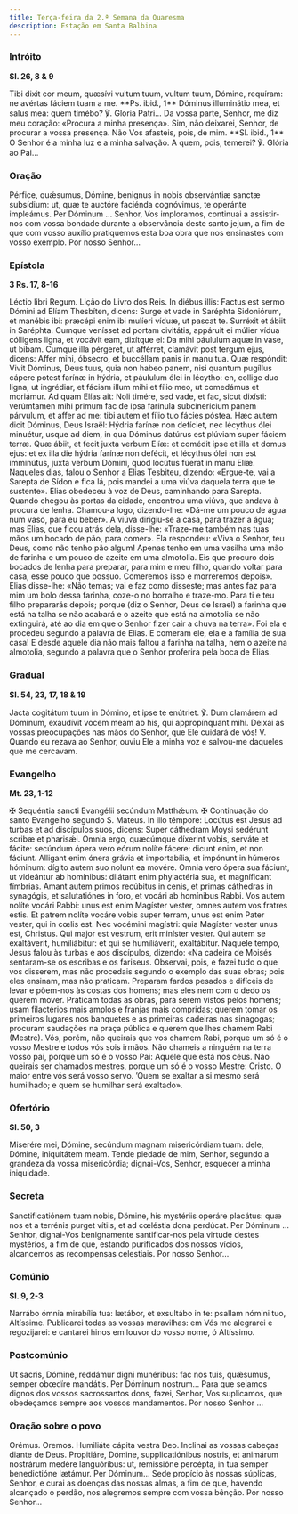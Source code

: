 ```yaml
---
title: Terça-feira da 2.ª Semana da Quaresma
description: Estação em Santa Balbina
---
```


### Intróito

**Sl. 26, 8 & 9**

<div class="side-by-side not-content">
  <span>
    Tibi dixit cor meum, quæsívi vultum tuum, vultum tuum, Dómine, requíram: ne avértas fáciem tuam
    a me. **Ps. ibid., 1** Dóminus illuminátio mea, et salus mea: quem timébo? ℣. Gloria Patri...
  </span>
  <span>
    Da vossa parte, Senhor, me diz meu coração: «Procura a minha presença». Sim, não deixarei,
    Senhor, de procurar a vossa presença. Não Vos afasteis, pois, de mim. **Sl. ibid., 1** O Senhor
    é a minha luz e a minha salvação. A quem, pois, temerei? ℣. Glória ao Pai...
  </span>
</div>

### Oração

<div class="side-by-side not-content">
  <span>
    Pérfice, quǽsumus, Dómine, benignus in nobis observántiæ sanctæ subsídium: ut, quæ te auctóre
    faciénda cognóvimus, te operánte impleámus. Per Dóminum ...
  </span>
  <span>
    Senhor, Vos imploramos, continuai a assistir-nos com vossa bondade durante a observância deste
    santo jejum, a fim de que com vosso auxílio pratiquemos esta boa obra que nos ensinastes com
    vosso exemplo. Por nosso Senhor...
  </span>
</div>

### Epístola

**3 Rs. 17, 8-16**

<div class="side-by-side not-content">
  <span>Léctio libri Regum.</span>
  <span>Lição do Livro dos Reis.</span>
  <span>
    In diébus illis: Factus est sermo Dómini ad Elíam Thesbíten, dicens: Surge et vade in Saréphta
    Sidoniórum, et manébis ibi: præcépi enim ibi mulíeri víduæ, ut pascat te. Surréxit et ábiit in
    Saréphta. Cumque venísset ad portam civitátis, appáruit ei múlier vídua cólligens ligna, et
    vocávit eam, dixítque ei: Da mihi páululum aquæ in vase, ut bibam. Cumque illa pérgeret, ut
    afférret, clamávit post tergum ejus, dicens: Affer mihi, óbsecro, et buccéllam panis in manu
    tua. Quæ respóndit: Vivit Dóminus, Deus tuus, quia non habeo panem, nisi quantum pugíllus cápere
    potest farínæ in hýdria, et páululum ólei in lécytho: en, collige duo ligna, ut ingrédiar, et
    fáciam illum mihi et fílio meo, ut comedámus et moriámur. Ad quam Elías ait: Noli timére, sed
    vade, et fac, sicut dixísti: verúmtamen mihi primum fac de ipsa farínula subcinerícium panem
    párvulum, et affer ad me: tibi autem et fílio tuo fácies póstea. Hæc autem dicit Dóminus, Deus
    Israël: Hýdria farínæ non defíciet, nec lécythus ólei minuétur, usque ad diem, in qua Dóminus
    datúrus est plúviam super fáciem terræ. Quæ ábiit, et fecit juxta verbum Elíæ: et comédit ipse
    et illa et domus ejus: et ex illa die hýdria farínæ non defécit, et lécythus ólei non est
    imminútus, juxta verbum Dómini, quod locútus fúerat in manu Elíæ.
  </span>
  <span>
    Naqueles dias, falou o Senhor a Elias Tesbiteu, dizendo: «Ergue-te, vai a Sarepta de Sídon e
    fica lá, pois mandei a uma viúva daquela terra que te sustente». Elias obedeceu à voz de Deus,
    caminhando para Sarepta. Quando chegou às portas da cidade, encontrou uma viúva, que andava à
    procura de lenha. Chamou-a logo, dizendo-lhe: «Dá-me um pouco de água num vaso, para eu beber».
    A viúva dirigiu-se a casa, para trazer a água; mas Elias, que ficou atrás dela, disse-lhe:
    «Traze-me também nas tuas mãos um bocado de pão, para comer». Ela respondeu: «Viva o Senhor, teu
    Deus, como não tenho pão algum! Apenas tenho em uma vasilha uma mão de farinha e um pouco de
    azeite em uma almotolia. Eis que procuro dois bocados de lenha para preparar, para mim e meu
    filho, quando voltar para casa, esse pouco que possuo. Comeremos isso e morreremos depois».
    Elias disse-lhe: «Não temas; vai e faz como disseste; mas antes faz para mim um bolo dessa
    farinha, coze-o no borralho e traze-mo. Para ti e teu filho prepararás depois; porque (diz o
    Senhor, Deus de Israel) a farinha que está na talha se não acabará e o azeite que está na
    almotolia se não extinguirá, até ao dia em que o Senhor fizer cair a chuva na terra». Foi ela e
    procedeu segundo a palavra de Elias. E comeram ele, ela e a família de sua casa! E desde aquele
    dia não mais faltou a farinha na talha, nem o azeite na almotolia, segundo a palavra que o
    Senhor proferira pela boca de Elias.
  </span>
</div>

### Gradual

**Sl. 54, 23, 17, 18 & 19**

<div class="side-by-side not-content">
  <span>
    Jacta cogitátum tuum in Dómino, et ipse te enútriet. ℣. Dum clamárem ad Dóminum, exaudívit vocem
    meam ab his, qui appropínquant mihi.
  </span>
  <span>
    Deixai as vossas preocupações nas mãos do Senhor, que Ele cuidará de vós! V. Quando eu rezava ao
    Senhor, ouviu Ele a minha voz e salvou-me daqueles que me cercavam.
  </span>
</div>

### Evangelho

**Mt. 23, 1-12**

<div class="side-by-side not-content">
  <span>
    <span class="text-red-500">✠</span> Sequéntia sancti Evangélii secúndum Matthǽum.
  </span>
  <span>
    <span class="text-red-500">✠</span> Continuação do santo Evangelho segundo S. Mateus.
  </span>
  <span>
    In illo témpore: Locútus est Jesus ad turbas et ad discípulos suos, dicens: Super cáthedram
    Moysi sedérunt scribæ et pharisǽi. Omnia ergo, quæcúmque díxerint vobis, serváte et fácite:
    secúndum ópera vero eórum nolíte fácere: dicunt enim, et non fáciunt. Alligant enim ónera grávia
    et importabília, et impónunt in húmeros hóminum: dígito autem suo nolunt ea movére. Omnia vero
    ópera sua fáciunt, ut videántur ab homínibus: dilátant enim phylactéria sua, et magníficant
    fímbrias. Amant autem primos recúbitus in cenis, et primas cáthedras in synagógis, et
    salutatiónes in foro, et vocári ab homínibus Rabbi. Vos autem nolíte vocári Rabbi: unus est enim
    Magíster vester, omnes autem vos fratres estis. Et patrem nolíte vocáre vobis super terram, unus
    est enim Pater vester, qui in cœlis est. Nec vocémini magístri: quia Magíster vester unus est,
    Christus. Qui major est vestrum, erit miníster vester. Qui autem se exaltáverit, humiliábitur:
    et qui se humiliáverit, exaltábitur.
  </span>
  <span>
    Naquele tempo, Jesus falou às turbas e aos discípulos, dizendo: «Na cadeira de Moisés
    sentaram-se os escribas e os fariseus. Observai, pois, e fazei tudo o que vos disserem, mas não
    procedais segundo o exemplo das suas obras; pois eles ensinam, mas não praticam. Preparam fardos
    pesados e difíceis de levar e põem-nos às costas dos homens; mas eles nem com o dedo os querem
    mover. Praticam todas as obras, para serem vistos pelos homens; usam filactérios mais amplos e
    franjas mais compridas; querem tomar os primeiros lugares nos banquetes e as primeiras cadeiras
    nas sinagogas; procuram saudações na praça pública e querem que lhes chamem Rabi (Mestre). Vós,
    porém, não queirais que vos chamem Rabi, porque um só é o vosso Mestre e todos vós sois irmãos.
    Não chameis a ninguém na terra vosso pai, porque um só é o vosso Pai: Aquele que está nos céus.
    Não queirais ser chamados mestres, porque um só é o vosso Mestre: Cristo. O maior entre vós será
    vosso servo. ’Quem se exaltar a si mesmo será humilhado; e quem se humilhar será exaltado».
  </span>
</div>

### Ofertório

**Sl. 50, 3**

<div class="side-by-side not-content">
  <span>
    Miserére mei, Dómine, secúndum magnam misericórdiam tuam: dele, Dómine, iniquitátem meam.
  </span>
  <span>
    Tende piedade de mim, Senhor, segundo a grandeza da vossa misericórdia; dignai-Vos, Senhor,
    esquecer a minha iniquidade.
  </span>
</div>

### Secreta

<div class="side-by-side not-content">
  <span>
    Sanctificatiónem tuam nobis, Dómine, his mystériis operáre placátus: quæ nos et a terrénis
    purget vítiis, et ad cœléstia dona perdúcat. Per Dóminum ...
  </span>
  <span>
    Senhor, dignai-Vos benignamente santificar-nos pela virtude destes mystérios, a fim de que,
    estando purificados dos nossos vícios, alcancemos as recompensas celestiais. Por nosso Senhor...
  </span>
</div>

### Comúnio

**Sl. 9, 2-3**

<div class="side-by-side not-content">
  <span>
    Narrábo ómnia mirabília tua: lætábor, et exsultábo in te: psallam nómini tuo, Altíssime.
  </span>
  <span>
    Publicarei todas as vossas maravilhas: em Vós me alegrarei e regozijarei: e cantarei hinos em
    louvor do vosso nome, ó Altíssimo.
  </span>
</div>

### Postcomúnio

<div class="side-by-side not-content">
  <span>
    Ut sacris, Dómine, reddámur digni munéribus: fac nos tuis, quǽsumus, semper obœdíre mandátis.
    Per Dóminum nostrum...
  </span>
  <span>
    Para que sejamos dignos dos vossos sacrossantos dons, fazei, Senhor, Vos suplicamos, que
    obedeçamos sempre aos vossos mandamentos. Por nosso Senhor ...
  </span>
</div>

### Oração sobre o povo

<div class="side-by-side not-content">
  <span class="text-red-500 text-center">Orémus.</span>
  <span class="text-red-500 text-center">Oremos.</span>
  <span>Humiliáte cápita vestra Deo.</span>
  <span>Inclinai as vossas cabeças diante de Deus.</span>
  <span>
    Propitiáre, Dómine, supplicatiónibus nostris, et animárum nostrárum medére languóribus: ut,
    remissióne percépta, in tua semper benedictióne lætámur. Per Dóminum...
  </span>
  <span>
    Sede propício às nossas súplicas, Senhor, e curai as doenças das nossas almas, a fim de que,
    havendo alcançado o perdão, nos alegremos sempre com vossa bênção. Por nosso Senhor...
  </span>
</div>
